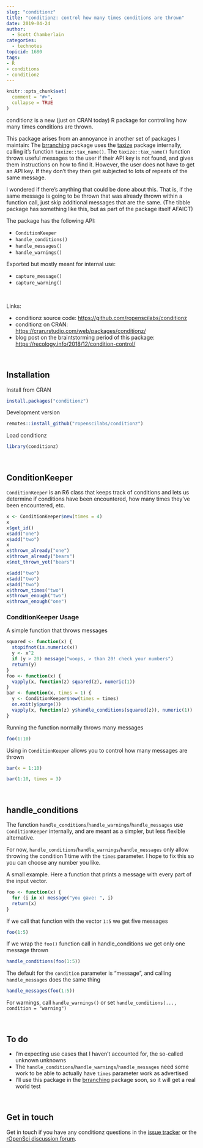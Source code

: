 ```yaml
---
slug: "conditionz"
title: "conditionz: control how many times conditions are thrown"
date: 2019-04-24
author:
  - Scott Chamberlain
categories:
  - technotes
topicid: 1680
tags:
- R
- conditions
- conditionz
---
```


```r
knitr::opts_chunk$set(
  comment = "#>",
  collapse = TRUE
)
```

conditionz is a new (just on CRAN today) R package for controlling how many times conditions are thrown.

This package arises from an annoyance in another set of packages I maintain: The [brranching][] package uses
the [taxize][] package internally, calling it’s function `taxize::tax_name()`. The `taxize::tax_name()` function
throws useful messages to the user if their API key is not found, and gives them instructions
on how to find it. However, the user does not have to get an API key. If they don’t they then get subjected to
lots of repeats of the same message.

I wondered if there’s anything that could be done about this. That is, if the same message is going to be
thrown that was already thrown within a function call, just skip additional messages that are the same.
(The tibble package has something like this, but as part of the package itself AFAICT)

The package has the following API:

- `ConditionKeeper`
- `handle_conditions()`
- `handle_messages()`
- `handle_warnings()`

Exported but mostly meant for internal use:

- `capture_message()`
- `capture_warning()`

<br>

Links:

* conditionz source code: <https://github.com/ropenscilabs/conditionz>
* conditionz on CRAN: <https://cran.rstudio.com/web/packages/conditionz/>
* blog post on the braintstorming period of this package: <https://recology.info/2018/12/condition-control/>


<br>

## Installation

Install from CRAN

```r
install.packages("conditionz")
```

Development version

```r
remotes::install_github("ropenscilabs/conditionz")
```

Load conditionz

```r
library(conditionz)
```

<br>

## ConditionKeeper

`ConditionKeeper` is an R6 class that keeps track of conditions and lets
us determine if conditions have been encountered, how many times they've 
been encountered, etc.

```r
x <- ConditionKeeper$new(times = 4)
x
x$get_id()
x$add("one")
x$add("two")
x
x$thrown_already("one")
x$thrown_already("bears")
x$not_thrown_yet("bears")

x$add("two")
x$add("two")
x$add("two")
x$thrown_times("two")
x$thrown_enough("two")
x$thrown_enough("one")
```

### ConditionKeeper Usage

A simple function that throws messages

```r
squared <- function(x) {
  stopifnot(is.numeric(x))
  y <- x^2
  if (y > 20) message("woops, > than 20! check your numbers")
  return(y)
}
foo <- function(x) {
  vapply(x, function(z) squared(z), numeric(1))
}
bar <- function(x, times = 1) {
  y <- ConditionKeeper$new(times = times)
  on.exit(y$purge())
  vapply(x, function(z) y$handle_conditions(squared(z)), numeric(1))
}
```

Running the function normally throws many messages

```r
foo(1:10)
```

Using in `ConditionKeeper` allows you to control how many messages
are thrown

```r
bar(x = 1:10)
```

```r
bar(1:10, times = 3)
```

<br>

## handle_conditions

The function `handle_conditions`/`handle_warnings`/`handle_messages` use 
`ConditionKeeper` internally, and are meant as a simpler, but less flexible
alternative.

For now, `handle_conditions`/`handle_warnings`/`handle_messages` only allow 
throwing the condition 1 time with the `times` parameter. I hope to fix this 
so you can choose any number you like. 

A small example. Here a function that prints a message with every part of the
input vector.

```r
foo <- function(x) {
  for (i in x) message("you gave: ", i)
  return(x)
}
```

If we call that function with the vector `1:5` we get five messages

```r
foo(1:5)
```

If we wrap the `foo()` function call in handle_conditions we get only 
one message thrown

```r
handle_conditions(foo(1:5))
```

The default for the `condition` parameter is "message", and calling `handle_messages`
does the same thing

```r
handle_messages(foo(1:5))
```

For warnings, call `handle_warnings()` or set `handle_conditions(..., condition = "warning")`


<br>

## To do

- I'm expecting use cases that I haven't accounted for, the so-called unknown unknowns
- The `handle_conditions`/`handle_warnings`/`handle_messages` need some work to be able
to actually have `times` parameter work as advertised
- I'll use this package in the [brranching][] package soon, so it will get a real world
test

<br>

## Get in touch

Get in touch if you have any conditionz questions in the 
[issue tracker](https://github.com/ropenscilabs/conditionz/issues) or the 
[rOpenSci discussion forum](https://discuss.ropensci.org/).


[conditionz]: https://github.com/ropenscilabs/conditionz
[taxize]: https://github.com/ropensci/taxize
[brranching]: https://github.com/ropensci/brranching
